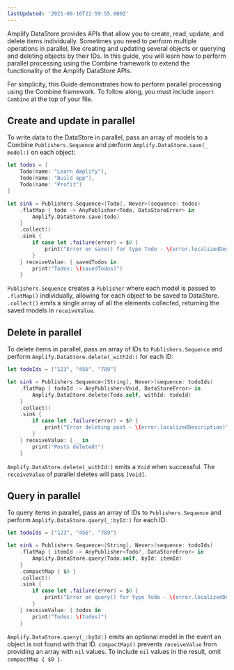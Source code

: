 ```yaml
---
lastUpdated: '2021-08-16T22:59:55.000Z'
---
```

Amplify DataStore provides APIs that allow you to create, read, update, and delete items individually. Sometimes you need to perform multiple operations in parallel, like creating and updating several objects or querying and deleting objects by their IDs. In this guide, you will learn how to perform parallel processing using the Combine framework to extend the functionality of the Amplify DataStore APIs.

<Callout warning>

For simplicity, this Guide demonstrates how to perform parallel processing using the Combine framework. To follow along, you must include `import Combine` at the top of your file.

</Callout>

## Create and update in parallel

To write data to the DataStore in parallel, pass an array of models to a Combine `Publishers.Sequence` and perform `Amplify.DataStore.save(_ model:)` on each object:

```swift
let todos = [
    Todo(name: "Learn Amplify"),
    Todo(name: "Build app"),
    Todo(name: "Profit")
]

let sink = Publishers.Sequence<[Todo], Never>(sequence: todos)
    .flatMap { todo -> AnyPublisher<Todo, DataStoreError> in
        Amplify.DataStore.save(todo)
    }
    .collect()
    .sink {
        if case let .failure(error) = $0 {
            print("Error on save() for type Todo - \(error.localizedDescription)")
        }
    } receiveValue: { savedTodos in
        print("Todos: \(savedTodos)")
    }
```

`Publishers.Sequence` creates a `Publisher` where each model is passed to `.flatMap()` individually, allowing for each object to be saved to DataStore. `.collect()` emits a single array of all the elements collected, returning the saved models in `receiveValue`.

## Delete in parallel

To delete items in parallel, pass an array of IDs to `Publishers.Sequence` and perform `Amplify.DataStore.delete(_withId:)` for each ID:

```swift
let todoIds = ["123", "456", "789"]

let sink = Publishers.Sequence<[String], Never>(sequence: todoIds)
    .flatMap { todoId -> AnyPublisher<Void, DataStoreError> in
        Amplify.DataStore.delete(Todo.self, withId: todoId)
    }
    .collect()
    .sink {
        if case let .failure(error) = $0 {
            print("Error deleting post - \(error.localizedDescription)")
        }
    } receiveValue: { _ in
        print("Posts deleted!")
    }
```

`Amplify.DataStore.delete(_withId:)` emits a `Void` when successful. The `receiveValue` of parallel deletes will pass `[Void]`.

## Query in parallel

To query items in parallel, pass an array of IDs to `Publishers.Sequence` and perform `Amplify.DataStore.query(_:byId:)` for each ID:

```swift
let todoIds = ["123", "456", "789"]

let sink = Publishers.Sequence<[String], Never>(sequence: todoIds)
    .flatMap { itemId -> AnyPublisher<Todo?, DataStoreError> in
        Amplify.DataStore.query(Todo.self, byId: itemId)
    }
    .compactMap { $0 }
    .collect()
    .sink {
        if case let .failure(error) = $0 {
            print("Error on query() for type Todo - \(error.localizedDescription)")
        }
    } receiveValue: { todos in
        print("Todos: \(todos)")
    }
```

`Amplify.DataStore.query(_:byId:)` emits an optional model in the event an object is not found with that ID. `compactMap()` prevents `receiveValue` from providing an array with `nil` values. To include `nil` values in the result, omit `compactMap { $0 }`.
